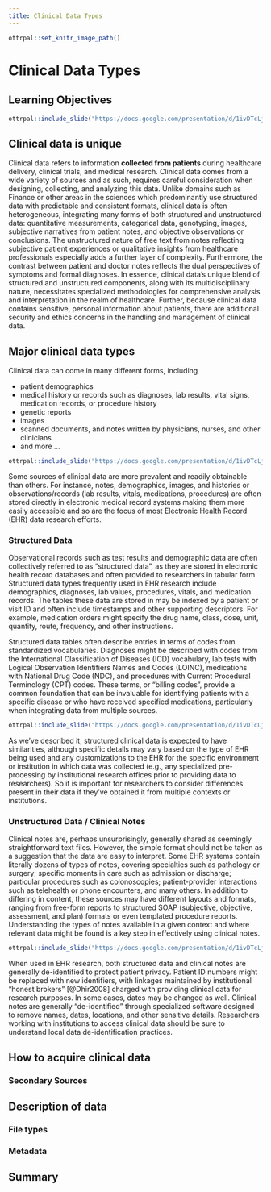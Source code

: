 ```yaml
---
title: Clinical Data Types
---
```


```r
ottrpal::set_knitr_image_path()
```


# Clinical Data Types


## Learning Objectives

```r
ottrpal::include_slide("https://docs.google.com/presentation/d/1ivDTcLjb2078O0GemkSeCgC1jmxk4fMsiFQaPaer9mQ/edit#slide=id.g3385bea4ad0_0_30" )
```



## Clinical data is unique

Clinical data refers to information __collected from patients__ during healthcare delivery, clinical trials, and medical research. Clinical data comes from a wide variety of sources and as such, requires careful consideration when designing, collecting, and analyzing this data. Unlike domains such as Finance or other areas in the sciences which predominantly use structured data with predictable and consistent formats, clinical data is often heterogeneous, integrating many forms of both structured and unstructured data: quantitative measurements, categorical data, genotyping, images, subjective narratives from patient notes, and objective observations or conclusions. The unstructured nature of free text from notes reflecting subjective patient experiences or qualitative insights from healthcare professionals especially adds a further layer of complexity. Furthermore, the contrast between patient and doctor notes reflects the dual perspectives of symptoms and formal diagnoses. In essence, clinical data's unique blend of structured and unstructured components, along with its multidisciplinary nature, necessitates specialized methodologies for comprehensive analysis and interpretation in the realm of healthcare. Further, because clinical data contains sensitive, personal information about patients, there are additional security and ethics concerns in the handling and management of clinical data.

## Major clinical data types

Clinical data can come in many different forms, including

* patient demographics
* medical history or records such as diagnoses, lab results, vital signs, medication records, or procedure history
* genetic reports
* images
* scanned documents, and notes written by physicians, nurses, and other clinicians
* and more ...

```r
ottrpal::include_slide("https://docs.google.com/presentation/d/1ivDTcLjb2078O0GemkSeCgC1jmxk4fMsiFQaPaer9mQ/edit?slide=id.g35bf5e18bfe_0_0#slide=id.g35bf5e18bfe_0_0")
```

Some sources of clinical data are more prevalent and readily obtainable than others. For instance, notes, demographics, images, and histories or observations/records (lab results, vitals, medications, procedures) are often stored directly in electronic medical record systems making them more easily accessible and so are the focus of most Electronic Health Record (EHR) data research efforts.

### Structured Data

Observational records such as test results and demographic data are often collectively referred to as “structured data”, as they are stored in electronic health record databases and often provided to researchers in tabular form. Structured data types frequently used in EHR research include demographics, diagnoses, lab values, procedures, vitals, and medication records. The tables these data are stored in may be indexed by a patient or visit ID and often include timestamps and other supporting descriptors. For example, medication orders might specify the drug name, class, dose, unit, quantity, route, frequency, and other instructions.

Structured data tables often describe entries in terms of codes from standardized vocabularies. Diagnoses might be described with codes from the International Classification of Diseases (ICD) vocabulary, lab tests with Logical Observation Identifiers Names and Codes (LOINC), medications with National Drug Code (NDC), and procedures with Current Procedural Terminology (CPT) codes. These terms, or "billing codes", provide a common foundation that can be invaluable for identifying patients with a specific disease or who have received specified medications, particularly when integrating data from multiple sources.

```r
ottrpal::include_slide("https://docs.google.com/presentation/d/1ivDTcLjb2078O0GemkSeCgC1jmxk4fMsiFQaPaer9mQ/edit#slide=id.g3385bea4ad0_0_0" )
```

As we've described it, structured clinical data is expected to have similarities, although specific details may vary based on the type of EHR being used and any customizations to the EHR for the specific environment or institution in which data was collected (e.g., any specialized pre-processing by institutional research offices prior to providing data to researchers). So it is important for researchers to consider differences present in their data if they've obtained it from multiple contexts or institutions.

### Unstructured Data / Clinical Notes

Clinical notes are, perhaps unsurprisingly, generally shared as seemingly straightforward text files. However, the simple format should not be taken as a suggestion that the data are easy to interpret. Some EHR systems contain literally dozens of types of notes, covering specialties such as pathology or surgery; specific moments in care such as admission or discharge; particular procedures such as colonoscopies; patient-provider interactions such as telehealth or phone encounters, and many others. In addition to differing in content, these sources may have different layouts and formats, ranging from free-form reports to structured SOAP (subjective, objective, assessment, and plan) formats or even templated procedure reports. Understanding the types of notes available in a given context and where relevant data might be found is a key step in effectively using clinical notes.


```r
ottrpal::include_slide("https://docs.google.com/presentation/d/1ivDTcLjb2078O0GemkSeCgC1jmxk4fMsiFQaPaer9mQ/edit#slide=id.g3385bea4ad0_0_14" )
```


When used in EHR research, both structured data and clinical notes are generally de-identified to protect patient privacy. Patient ID numbers might be replaced with new identifiers, with linkages maintained by institutional “honest brokers” [@Dhir2008] charged with providing clinical data for research purposes. In some cases, dates may be changed as well. Clinical notes are generally “de-identified” through specialized software designed to remove names, dates, locations, and other sensitive details. Researchers working with institutions to access clinical data should be sure to understand local data de-identification practices.


## How to acquire clinical data

### Secondary Sources


## Description of data

### File types

### Metadata


## Summary
